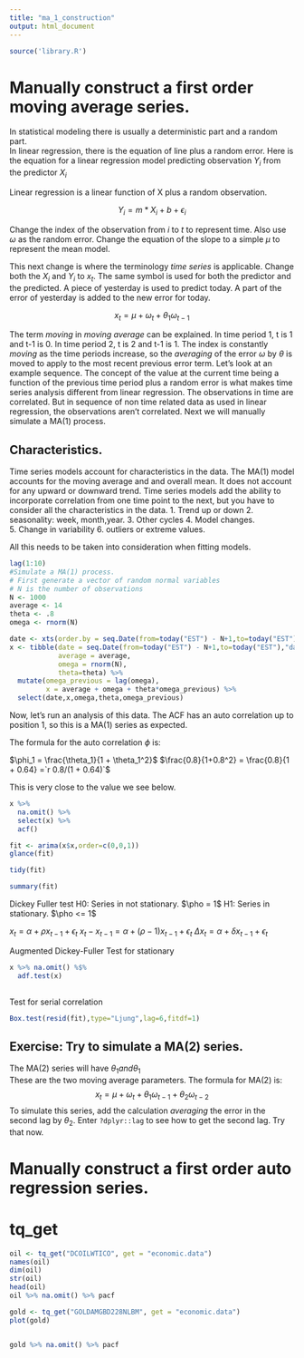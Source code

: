 ```yaml
---
title: "ma_1_construction"
output: html_document
---
```


```r
source('library.R')
```

# Manually construct a first order moving average series.

In statistical modeling there is usually a deterministic part and a random part.  
In linear regression, there is the equation of line plus a random error.
Here is the equation for a linear regression model predicting observation
$Y_i$ from the predictor $X_i$

Linear regression is a linear function of X plus a random observation.

$$Y_i = m*X_i + b + \epsilon_i$$

Change the index of the observation from $i$ to $t$ to represent time.
Also use $\omega$ as the random error. Change the equation of the slope 
to a simple $\mu$ to represent the mean model.

This next change is where the terminology *time series* is applicable.
Change both the $X_i$ and $Y_i$ to $x_t$.  The same symbol is used for both
the predictor and the predicted.  A piece of yesterday is used to predict today. 
A part of the error of yesterday is added to the new error for today.

$$x_t = \mu + \omega_t + \theta_1\omega_{t-1}$$


The term *moving* in *moving average* can be explained.  In time period 1, t is 1 and 
t-1 is 0.  In time period 2, t is 2 and t-1 is 1.  The index is constantly *moving* as
the time periods increase, so the *averaging* of the error $\omega$ by $\theta$ is moved to apply to the 
most recent previous error term.  Let's look at an example sequence. The concept of the value
at the current time being a function of the previous time period plus a random error
is what makes time series analysis different from linear regression. The observations in time
are correlated. But in sequence of non time related data as used in linear regression, the observations
aren't correlated.  Next we will 
manually simulate a MA(1) process.

## Characteristics.
Time series models account for characteristics in the data.  The MA(1) model 
accounts for the moving average and and overall mean.  It does not account for
any upward or downward trend.  Time series models add the ability to incorporate correlation 
from one time point to the next, but you have to consider all the characteristics in the data.
1. Trend up or down
2. seasonality: week, month,year.
3. Other cycles
4. Model changes.  
5. Change in variability
6. outliers or extreme values.

All this needs to be taken into consideration when fitting models.
```r
lag(1:10)
#Simulate a MA(1) process.
# First generate a vector of random normal variables
# N is the number of observations
N <- 1000
average <- 14
theta <- .8
omega <- rnorm(N)

date <- xts(order.by = seq.Date(from=today("EST") - N+1,to=today("EST"),"days"))
x <- tibble(date = seq.Date(from=today("EST") - N+1,to=today("EST"),"days"), 
            average = average,
            omega = rnorm(N),
            theta=theta) %>%  
  mutate(omega_previous = lag(omega),
         x = average + omega + theta*omega_previous) %>% 
  select(date,x,omega,theta,omega_previous)
```
Now, let's run an analysis of this data.
The ACF has an auto correlation up to position 1, so this is a MA(1) series as expected.

The formula for the auto correlation $\phi$ is:

$\phi_1 = \frac{\theta_1}{1 + \theta_1^2}$
$\frac{0.8}{1+0.8^2} = \frac{0.8}{1 + 0.64} =`r 0.8/(1 + 0.64)`$

This is very close to the value we see below.
```r
x %>% 
  na.omit() %>%  
  select(x) %>% 
  acf()  
```
```r
fit <- arima(x$x,order=c(0,0,1))
glance(fit)
```
```r
tidy(fit)
```


```r
summary(fit)
```

Dickey Fuller test
H0: Series in not stationary. $\pho = 1$
H1: Series in stationary. $\pho <= 1$

$x_t = \alpha + \rho x_{t-1} + \epsilon_t$
$x_t - x_{t-1} = \alpha + (\rho - 1) x_{t-1} + \epsilon_t$
$\Delta{x_t} = \alpha + \delta x_{t-1} + \epsilon_t$


Augmented Dickey-Fuller Test for stationary
```r
x %>% na.omit() %$% 
  adf.test(x)
  
```

Test for serial correlation
```r
Box.test(resid(fit),type="Ljung",lag=6,fitdf=1)
```



## Exercise: Try to simulate a MA(2) series.
The MA(2) series will have $\theta_1 and \theta_1$  
These are the two moving average parameters.
The formula for MA(2) is:
$$x_t = \mu + \omega_t + \theta_1\omega_{t-1} + \theta_2\omega_{t-2}$$
To simulate this series, add the calculation *averaging* the error in the 
second lag by $\theta_2$.  Enter ```?dplyr::lag``` to see how to get the second lag.
Try that now. 


# Manually construct a first order auto regression series.





# tq_get
```r
oil <- tq_get("DCOILWTICO", get = "economic.data")
names(oil)
dim(oil)
str(oil)
head(oil)
oil %>% na.omit() %>% pacf

gold <- tq_get("GOLDAMGBD228NLBM", get = "economic.data")
plot(gold)


gold %>% na.omit() %>% pacf
```
```r

```





